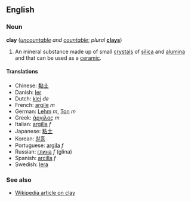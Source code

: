 ==English==
===Noun===
'''clay''' (''[[uncountable]] and [[countable]]''; ''plural'' '''[[clays]]''')

#An mineral substance made up of small [[crystal]]s of [[silica]] and [[alumina]] and that can be used as a [[ceramic]].

====Translations====
*Chinese: [[黏土]]
*Danish: [[ler]]
*Dutch: [[klei]] ''de''
*French: [[argile]] ''m''
*German: [[Lehm]] ''m'', [[Ton]] ''m''
*Greek: [[άργιλος]] ''m''
*Italian: [[argilla]] ''f''
*Japanese: [[粘土]]
*Korean: [[찰흙]]
*Portuguese: [[argila]] ''f''
*Russian: [[глина]] ''f'' (glina)
*Spanish: [[arcilla]] ''f''
*Swedish: [[lera]]

===See also===
*[[w:Clay|Wikipedia article on clay]]